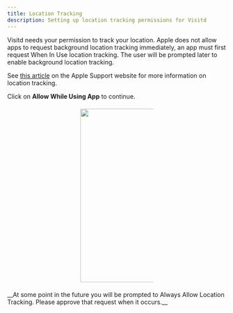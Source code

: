 ```yaml
---
title: Location Tracking
description: Setting up location tracking permissions for Visitd
---
```


<Info>
Visitd needs your permission to track your location. Apple does not allow apps to request background location tracking immediately, 
an app must first request When In Use location tracking. The user will be prompted later to enable background location
tracking.  

See [this article](https://support.apple.com/en-us/102515) on the Apple Support website for more information on location tracking.
</Info>

Click on __Allow While Using App__ to continue.
<div style="width: 33.333333%; margin: 1.25rem auto;">
<img src="/onboarding/allowOnce.png" width="200" height="400" />
</div>
<Info>
__At some point in the future you will be prompted to Always Allow Location Tracking. Please approve that request when it occurs.__
</Info>